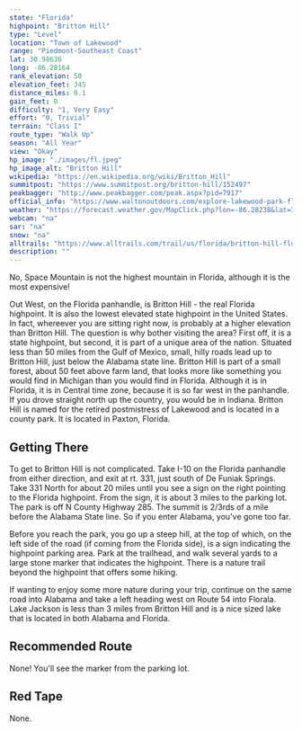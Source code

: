 ```yaml
---
state: "Florida"
highpoint: "Britton Hill"
type: "Level"
location: "Town of Lakewood"
range: "Piedmont-Southeast Coast"
lat: 30.98636
long: -86.28164
rank_elevation: 50
elevation_feet: 345
distance_miles: 0.1
gain_feet: 0
difficulty: "1, Very Easy"
effort: "0, Trivial"
terrain: "Class I"
route_type: "Walk Up"
season: "All Year"
view: "Okay"
hp_image: "./images/fl.jpeg"
hp_image_alt: "Britton Hill"
wikipedia: "https://en.wikipedia.org/wiki/Britton_Hill"
summitpost: "https://www.summitpost.org/britton-hill/152497"
peakbagger: "http://www.peakbagger.com/peak.aspx?pid=7917"
official_info: "https://www.waltonoutdoors.com/explore-lakewood-park-florida-highest-point/"
weather: "https://forecast.weather.gov/MapClick.php?lon=-86.28238&lat=30.98483"
webcam: "na"
sar: "na"
snow: "na"
alltrails: "https://www.alltrails.com/trail/us/florida/britton-hill-florida-highpoint"
description: ""
---
```


No, Space Mountain is not the highest mountain in Florida, although it is the most expensive!

Out West, on the Florida panhandle, is Britton Hill - the real Florida highpoint. It is also the lowest elevated state highpoint in the United States. In fact, whereever you are sitting right now, is probably at a higher elevation than Britton Hill. The question is why bother visiting the area? First off, it is a state highpoint, but second, it is part of a unique area of the nation. Situated less than 50 miles from the Gulf of Mexico, small, hilly roads lead up to Britton Hill, just below the Alabama state line. Britton Hill is part of a small forest, about 50 feet above farm land, that looks more like something you would find in Michigan than you would find in Florida. Although it is in Florida, it is in Central time zone, because it is so far west in the panhandle. If you drove straight north up the country, you would be in Indiana. Britton Hill is named for the retired postmistress of Lakewood and is located in a county park. It is located in Paxton, Florida.

## Getting There
To get to Britton Hill is not complicated. Take I-10 on the Florida panhandle from either direction, and exit at rt. 331, just south of De Funiak Springs. Take 331 North for about 20 miles until you see a sign on the right pointing to the Florida highpoint. From the sign, it is about 3 miles to the parking lot.  The park is off N County Highway 285.  The summit is 2/3rds of a mile before the Alabama State line.  So if you enter Alabama, you've gone too far.

Before you reach the park, you go up a steep hill, at the top of which, on the left side of the road (if coming from the Florida side), is a sign indicating the highpoint parking area. Park at the trailhead, and walk several yards to a large stone marker that indicates the highpoint. There is a nature trail beyond the highpoint that offers some hiking.

If wanting to enjoy some more nature during your trip, continue on the same road into Alabama and take a left heading west on Route 54 into Florala.  Lake Jackson is less than 3 miles from Britton Hill and is a nice sized lake that is located in both Alabama and Florida.

## Recommended Route
None! You'll see the marker from the parking lot.

## Red Tape
None.
